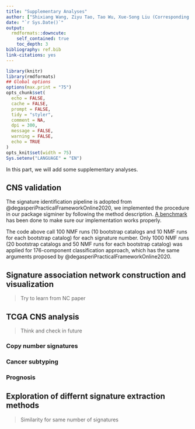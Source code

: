 ```yaml
---
title: "Supplementary Analyses"
author: ["Shixiang Wang, Ziyu Tao, Tao Wu, Xue-Song Liu (Corresponding author)"]
date: "`r Sys.Date()`"
output:
  rmdformats::downcute:
    self_contained: true
    toc_depth: 3
bibliography: ref.bib
link-citations: yes
---
```



```r
library(knitr)
library(rmdformats)
## Global options
options(max.print = "75")
opts_chunk$set(
  echo = FALSE,
  cache = FALSE,
  prompt = FALSE,
  tidy = "styler",
  comment = NA,
  dpi = 300,
  message = FALSE,
  warning = FALSE,
  echo = TRUE
)
opts_knit$set(width = 75)
Sys.setenv("LANGUAGE" = "EN")
```

In this part, we will add some supplementary analyses.

## CNS validation

The signature identification pipeline is adopted from @degasperiPracticalFrameworkOnline2020, we implemented the procedure in our package sigminer by following the method description. [A benchmark](https://github.com/ShixiangWang/sigminer#key-interfaces-and-their-performances) has been done to make sure our implementation works properly.

The code above call 100 NMF runs (10 bootstrap catalogs and 10 NMF runs for each bootstrap catalog) for each signature number. Only 1000 NMF runs (20 bootstrap catalogs and 50 NMF runs for each bootstrap catalog) was applied for 176-component classification approach, which has the same arguments proposed by @degasperiPracticalFrameworkOnline2020. 

## Signature association network construction and visualization

> Try to learn from NC paper

## TCGA CNS analysis

> Think and check in future

### Copy number signatures

### Cancer subtyping

### Prognosis

## Exploration of differnt signature extraction methods

> Similarity for same number of signatures

